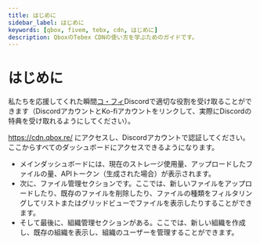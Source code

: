 ```yaml
---
title: はじめに
sidebar_label: はじめに
keywords: [qbox, fivem, tebx, cdn, はじめに]
description: QboxのTebex CDNの使い方を学ぶためのガイドです。
---
```


# はじめに

私たちを応援してくれた瞬間[コ・フィ](https://ko-fi.com/qbox)Discordで適切な役割を受け取ることができます（DiscordアカウントとKo-fiアカウントをリンクして、実際にDiscordの特典を受け取れるようにしてください）。

https://cdn.qbox.re/ にアクセスし、Discordアカウントで認証してください。ここからすべてのダッシュボードにアクセスできるようになります。

- メインダッシュボードには、現在のストレージ使用量、アップロードしたファイルの量、APIトークン（生成された場合）が表示されます。
- 次に、ファイル管理セクションです。ここでは、新しいファイルをアップロードしたり、既存のファイルを削除したり、ファイルの種類をフィルタリングしてリストまたはグリッドビューでファイルを表示したりすることができます。
- そして最後に、組織管理セクションがある。ここでは、新しい組織を作成し、既存の組織を表示し、組織のユーザーを管理することができます。

<Columns>
  <Column>
    <CardImage cardImageUrl="https://media.qbox.re/image/-1zYTdrhkxnk6odFDgGt38VqAZOKkTMEZs.png" />
  </Column>

<Column>
  <CardImage cardImageUrl="https://media.qbox.re/image/uLIxugsi6T_0j4tUmqOWrWmlMgJRfFqevt.png" />
</Column>

  <Column>
    <CardImage cardImageUrl="https://media.qbox.re/image/U2gqmKoo5okD0G-yACuqImTgTz33JGKN.png" />
  </Column>
</Columns>
